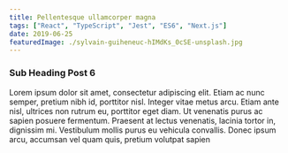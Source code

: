```yaml
---
title: Pellentesque ullamcorper magna
tags: ["React", "TypeScript", "Jest", "ES6", "Next.js"]
date: 2019-06-25
featuredImage: ./sylvain-guiheneuc-hIMdKs_0cSE-unsplash.jpg
---
```


### Sub Heading Post 6

Lorem ipsum dolor sit amet, consectetur adipiscing elit. Etiam ac nunc semper, pretium nibh id, porttitor nisl. Integer vitae metus arcu. Etiam ante nisl, ultrices non rutrum eu, porttitor eget diam. Ut venenatis purus ac sapien posuere fermentum. Praesent at lectus venenatis, lacinia tortor in, dignissim mi. Vestibulum mollis purus eu vehicula convallis. Donec ipsum arcu, accumsan vel quam quis, pretium volutpat sapien
